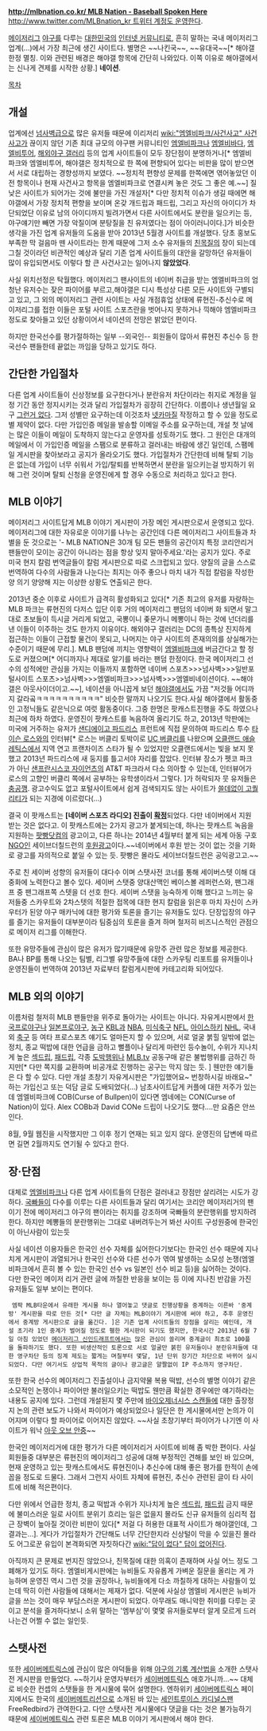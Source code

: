 '''[[http://mlbnation.co.kr/ MLB Nation - Baseball Spoken Here]]'''
[[http://www.twitter.com/MLBnation_kr 트위터 계정도 운영한다]].

[[메이저리그]] [[야구]]를 다루는 [[대한민국]]의 [[인터넷 커뮤니티]]로, 흔히 말하는 국내 메이저리그 업계(...)에서 가장 최근에 생긴 사이트다.
별명은 ~~나킨국~~, ~~유대국~~[* 해야갤 한정 멸칭. 이와 관련된 배경은 해야갤 항목에 간단히 나와있다. 이쪽 이유로 해야갤에서는 신나게 견제를 시작한 상황.]  '''네이션'''.

[[목차]]

== 개설 ==
업계에선 [[넘사벽]]급으로 많은 유저들 때문에 이리저리 [[wiki:"엠엘비파크/사건사고" 사건사고]]가 끊이지 않던 기존 최대 규모의 야구팬 커뮤니티인 [[엠엘비파크]]나 [[엠엘비바다]], [[엠엘비투어]], [[해외야구 갤러리]] 등의 업계 사이트들이 모두 장단점이 분명하거나[* 엠엘비 파크와 엠엘비투어, 해야갤은 정치적으로 한 쪽에 편향되어 있다는 비판을 많이 받으면서 서로 대립하는 경향성까지 보였다. ~~정치적 편향성 문제를 한쪽에면 엮어놓았던 이전 항목이나 현재 사건사고 항목을 엠엘비파크로 연결시켜 놓은 것도 그 좋은 예.~~] 질 낮은 사이트가 되어가는 것에 불만을 가진 개설자[* 다만 정치적 이슈가 생길 때에면 해야갤에서 가장 정치적 편향을 보이며 온갖 개드립과 패드립, 그리고 자신의 아이디가 차단되었단 이유로 남의 아이디까지 빌려가면서 다른 사이트에서도 분란을 일으키는 등, 야구얘기만 빼면 가장 악질이며 분탕질을 친 유저였다는 점이 아이러니이다.]가 비슷한 생각을 가진 업계 유저들의 도움을 받아 2013년 5월경 사이트를 개설했다. 당초 홍보도 부족한 막 걸음마 뗀 사이트라는 한계 때문에 그저 소수 유저들의 [[친목질]]의 장이 되는데 그칠 것이라던 비관적인 예상과 달리 기존 업계 사이트들의 대안을 갈망하던 유저들이 많이 유입되면서도 이렇다 할 큰 사건사고는 일어나지 '''않았었다'''. 

사실 위치선정은 탁월했다. 메이저리그 팬사이트의 네이버 취급을 받는 엠엘비파크의 엄청난 유저수는 잦은 파이어를 부르고,해야갤은 디시 특성상 다른 모든 사이트와 구별되고 있고, 그 외의 메이저리그 관련 사이트는 사실 개점휴업 상태에 류현진-추신수로 메이저리그를 접한 이들은 포털 사이트 스포츠란을 벗어나지 못하거나 끽해야 엠엘비파크 정도로 찾아들고 있던 상황이어서 네이션의 전망은 밝았던 편이다.

하지만 한국선수를 평가절하하는 일부 --외국인-- 회원들이 많아서 류현진 추신수 등 한국선수 팬들한테 끝없는 까임을 당하고 있기도 하다. 



== 간단한 가입절차 ==
다른 업계 사이트들이 신상정보를 요구한다거나 분란유저 차단이라는 취지로 계정을 일정 기간 동안 정지시키는 것과 달리 가입절차가 굉장히 간단하다. 이름이나 생년월일 요구 [[그런거 없다]]. 그저 성별만 요구하는데 이것조차 [[넷카마]]질 작정하고 할 수 있을 정도로 별 제약이 없다. 다만 가입인증 메일을 발송할 이메일 주소를 요구하는데, 개설 첫 날에는 많은 이들이 메일이 도착하지 않는다고 운영자를 성토하기도 했다. 그 원인은 대개의 메일에서 이 가입인증 메일을 스팸으로 분류하고 걸러내는 바람에 생긴 일인데, 스팸메일 게시판을 찾아보라고 공지가 올라오기도 했다. 가입절차가 간단한데 비해 탈퇴 기능은 없는데 가입이 너무 쉬워서 가입/탈퇴를 반복하면서 분란을 일으키는걸 방지하기 위해 그런 것이며 탈퇴 신청을 운영진에게 할 경우 수동으로 처리하고 있다고 한다.

== MLB 이야기 ==
메이저리그 사이트답게 MLB 이야기 게시판이 가장 메인 게시판으로서 운영되고 있다. 메이저리그에 대한 자유로운 이야기를 나누는 공간인데 다른 메이저리그 사이트들과 차별을 둔 것으로는 '- MLB NATION은 30개 팀 모든 팬들의 공간이지 특정 코리안리거 팬들만이 모이는 공간이 아니라는 점을 항상 잊지 말아주세요.'라는 공지가 있다. 
주로 미국 현지 칼럼 번역글들이 칼럼 게시판으로 따로 스크럽되고 있다. 양질의 글을 스스로 번역하여 다수의 사람들과 나눈다는 최지는 아주 좋으나 마치 내가 직접 칼럼을 작성한양 의기 양양해 지는 이상한 상황도 연출되곤 한다. 

2013년 중순 이후로 사이트가 급격히 활성화되고 있다[* 기존 최고의 유저를 자랑하는 MLB 파크는 류현진의 다저스 입단 이후 거의 메이저리그 팬덤의 네이버 화 되면서 말그대로 초보들이 득시글 거리게 되었고, 국뽕이니 좆문가니 메뽕이니 하는 것에 넌더리를 낸 이들이 이주하는 것도 한가지 이유이다. 해외야구 갤러리는 DC의 종특상 진지하게 접근하는 이들이 근접할 물건이 못되고, 나머지는 야구 사이트의 존재의의를 상실해가는 수준이기 때문에 무리.]. MLB 팬덤에 끼치는 영향력이 [[엠엘비파크]]에 버금간다고 할 정도로 커졌으며[* 어디까지나 제대로 알기를 바라는 팬덤 한정이다. 한국 메이저리그 선수의 성적에만 관심을 가지는 이들까지 포함하면 네이버 스포츠>>>넘사벽>>>일반포털사이트 스포츠>>넘사벽>>>엠엘비파크>>>넘사벽>>>엠엘비네이션이다. ~~해야갤은 아웃사이더이고.~~], 네이션을 아니꼽게 보던 [[해야갤]]에서도 가끔 "저것들 어디까지 갈라곸ㅋㅋㅋㅋㅋㅋㅋㅋㅋㅋ" 비슷한 말까지 나오기도 한다.사실 해야갤에서 활동중인 고정닉들도 같은닉으로 여럿 활동중이다. 그중 한명은 팟캐스트진행을 주도 하였으나 최근에 하차 하였다.  운영진이 팟캐스트를 녹음하여 올리기도 하고, 2013년 막판에는 미국에 거주하는 유저가 [[샌디에이고 파드리스]] 프런트에 직접 문의하여 파드리스 투수 [[타이슨 로스]]와의 인터뷰[* 로스는 버클리 토박이로 [[UC 버클리]]를 나왔으며 [[오클랜드 애슬레틱스]]에서 지역 연고 프랜차이즈 스타가 될 수 있었지만 오클랜드에서는 빛을 보지 못했고 2013년 파드리스에 새 둥지를 틀고서야 자리를 잡았다. 인터뷰 장소가 펫코 파크가 아닌 [[샌프란시스코 자이언츠]]의 AT&T 파크라서 다소 의아할 수 있는데, 인터뷰어가 로스의 고향인 버클리 쪽에서 공부하는 유학생이라서 그렇다. ]가 허락되자 뭇 유저들은 [[충공깽]]. 광고수익도 없고 포털사이트에서 쉽게 검색되지도 않는 사이트가 [[쓸데없이 고퀄리티]]가 되는 지경에 이르렀다(...)

결국 이 팟캐스트는 '''[네이버 스포츠 라디오] 진출이 [http://mlbnation.co.kr/bbs/board.php?bo_table=podcast&wr_id=890 확정]'''되었다. 다만 네이버에서 지원 받는 것은 없다고. 이 팟캐스트에는 2가지 광고가 붙게되는데, 하나는 팟캐스트 녹음을 지원하는 [[팟빵]]닷컴의 광고이고, 다른 하나는 2014년 4월부터 붙게 되는 세계 아동 구호 [[NGO]]인 세이브더칠드런의 [http://mlbnation.co.kr/bbs/board.php?bo_table=mlbtalk&wr_id=113318&page=0 후원광고]이다.~~네이버에서 후원 받는 것이 없는 것을 기화로 광고를 자의적으로 붙일 수 있는 듯. 팟빵은 몰라도 세이브더칠드런은 공익광고고.~~ 
 
주로 친 세이버 성향의 유저들이 대다수 이며 스탯사전 코너를 통해 세이버스텟 이해 대중화에 노력한다고 볼수 있다.
세이버 스탯중 양대산맥인 베이스볼 레퍼런스와, 팬그래프 중 팬그래프쪽 스텟을 더 선호 한다.
세이버 스탯을 능숙하게 이해 했다고 느끼는 유저들중 스카우트와 2차스텟의 적절한 접목에 대한 현지 칼럼을 읽은후 마치 자신이 스카우터가 된양 야구 매카닉에 대한 평가와 토론을 즐기는 유저들도 있다. 
단장입장의 야구를 즐기는 유저들이 대부분이라 팀중심의 토론을 즐겨 하며 철저히 비즈니스적인 관점으로 메이저 리그를 이해한다.

또한 유망주들에 관심이 많은 유저가 많기때문에 유망주 관련 많은 정보를 제공한다. BA나 BP를 통해 나오는 팀별, 리그별 유망주들에 대한 스카우팅 리포트를 유저들이나 운영진들이 번역하여 2013년 자료부터 칼럼게시판에 카테고리화 되어있다.  
== MLB 외의 이야기 ==
이름처럼 철저히 MLB 팬들만을 위주로 돌아가는 사이트는 아니다. 자유게시판에서 [[한국프로야구]]나 [[일본프로야구]], [[농구]] [[KBL]]과 [[NBA]], [[미식축구]] [[NFL]], [[아이스하키]] [[NHL]], 국내외 [[축구]] 등 여타 프로스포츠 얘기도 얼마든지 할 수 있으며, 서로 얼굴 붉힐 일밖에 없는 정치, 종교 떡밥에 대한 언급을 금하고 뻘플이나 달리게 마련인 등수놀이, 수위가 지나치게 높은 [[섹드립]], [[패드립]], 각종 [[도박]]행위나 [[MLB.tv]] 공동구매 같은 불법행위를 금하긴 하지만[* 다만 쪽지를 교환하며 비공개로 진행하는 공구는 막지 않는 듯. ] 웬만한 얘기들은 다 할 수 있다. 다만 개설 초창기 자유게시판은 "가입했어요~ 번창하시길 바래요~" 하는 가입신고 또는 덕담 글로 도배되었다(...) 남초사이트답게 커플에 대한 저주가 있는데 엠엘비파크에 COB(Curse of Bullpen)이 있다면 엠네에는 CON(Curse of Nation)이 있다. Alex COBb과 David CONe 드립이 나오기도 했다....만 요즘은 안쓰인다.

8월, 9월 웹진을 시작했지만 그 이후 정기 연재는 되고 있지 않다. 운영진의 답변에 따르면 길면 2월까지도 연기될 수 있다고 한다.

== 장·단점 ==
대체로 [[엠엘비파크]]나 다른 업계 사이트들의 단점은 걸러내고 장점만 살리려는 시도가 강하다. [[국빠]]들이 다수를 이루는 다른 사이트들과 달리 여기서는 코리안 메이저리거의 팬이기 전에 메이저리그 야구의 팬이라는 취지를 강조하며 국빠들의 분란행위를 방지하려 한다. 하지만 메뽕들의 분란행위는 그대로 내버려두는거 봐선 사이트 구성원중에 한국인이 아닌사람이 있는듯

사실 네이션 이용자들은 한국인 선수 자체를 싫어한다기보다는 한국인 선수 때문에 지나치게 게시판이 과열되거나 한국인 선수와 다른 선수가 엮여 발생하는 소모성 논쟁(엠엘비파크에서 흔히 볼 수 있는 한국인 선수 vs 일본인 선수 비교 등)을 싫어하는 것이다. 다만 한국인 메이저 리거 관련 글에 까칠한 반응을 보이는 등 이에 지나친 반감을 가진 유저들도 일부 보이는 편이다.

  엠팍 MLB타운에서 유래한 게시물 하나 열어놓고 댓글로 진행상황을 중계하는 이른바 '중계방' 게시판을 따로 만든 것[* 다만 글 자체는 MLB이야기 게시판에 써야 하고, 추후 운영진에서 중계방 게시판으로 글을 옮긴다. ]은 기존 업계 사이트들의 장점을 살리는 예인데, 개설 초기라 1인 중계가 벌어질 정도로 휑한 게시판이 되기도 했지만, 한국시간 2013년 6월 7일 아침 있었던 [[메이저리그 신인드래프트]]에서는 많은 관심이 쏠리며 중계글이 최초로 100플을 돌파하기도 했다. 또한 비생산적인 토론으로 서로 얼굴만 붉힌 유저들이나 분란유저들에 대한 영구차단 등의 징계 제도는 짧게는 며칠부터 몇달, 1년 단위 장기간 차단으로 바뀌어 실시되었다. 다만 여기서도 상업적 목적의 글이나 광고글은 얄짤없이 IP 주소까지 영구차단.

또한 한국 선수의 메이저리그 진출설이나 금지약물 복용 떡밥, 선수의 별명 이야기 같은 소모적인 논쟁이나 파이어만 불러일으키는 떡밥도 웬만큼 확실한 경우에만 얘기하라는 내용도 공지에 있다. 그런데 개설된지 몇 주만에 [[바이오제너시스 스캔들]]에 대한 출장정지 논의 관련 보도가 나와서 파이어가 예상되었으나 일단은 한 게시물에서만 논의가 이어지며 이렇다 할 파이어로 이어지진 않았다. ~~사실 초창기부터 파이어가 나기엔 이 사이트가 워낙 [[아웃 오브 안중]]~~

한국인 메이저리거에 대한 평가가 다른 메이저리거 사이트에 비해 좀 박한 편이다. 사실 회원들중 대부분은 류현진의 메이저리그 성공에 대해 부정적인 견해를 보인 바 있으며, 현재 운영하고 있는 팟캐스트에서도 류현진이나 추신수에 대해 좋은 평가를 한적이 손에 꼽을 정도로 드물다. 그래서 그런지 사이트 자체에 류현진, 추신수 관련된 글이 타 사이트에 비해 적은편이다.

다만 위에서 언급한 정치, 종교 떡밥과 수위가 지나치게 높은 [[섹드립]], [[패드립]] 금지 때문에 불미스러운 일로 사이트 분위기 흐리는 일은 없을지 몰라도 신규 유저들의 심리적 접근 장벽이 높아질 것이란 비판이 있다[* 저걸 다 허용한 대표적 사이트가 해야갤인데, 그 결과는...]. 게다가 가입절차가 간단해도 너무 간단한지라 신상털이 막을 수 있을진 몰라도 어그로꾼 유입이 본격화되면 자칫하다간 [[wiki:"답이 없다" 답이 없어진다]]. 

아직까지 큰 문제로 번지진 않았으나, 친목질에 대한 의혹이 존재하며 사실 어느 정도 그 폐해가 있기도 하다. 엠엘비게시판에는 뉴비들도 자유롭게 가벼운 질문을 올리는 게 가능하며 운영진 역시 그런 것을 권장하나, 뉴비들에게 다소 까칠하게 대하는 사람들이 있는데 딱히 이런 사람들에 대해서는 제재가 없다. 덕분에 사실상 엠엘비 게시판은 뉴비가 글을 쓰는 것이 매우 부담스러운 게시판이 되었다. 아무래도 매니악한 취미를 다루는 곳이고 분석을 즐겨하다보니 소위 말하는 '엠부심'이 몇몇 유저들로부터 알게 모르게 드러나는건 어쩔 수 없는 일인듯.



== 스탯사전 ==
또한 [[세이버메트릭스]]에 관심이 많은 야덕들을 위해 [[야구의 기록 계산법]]을 소개한 스탯사전 게시판을 만들었다. ~~하기사 운영자부터가 [[세이버메트릭스]] 애호가니까...~~ 대체로 비슷한 컨셉의 스탯들을 한 게시물에 묶어 설명한다. 엔하위키 [[세이버메트릭스]] 페이지에서도 한국의 [[세이버메트리션]]으로 소개된 바 있는 [[세인트루이스 카디널스]]팬 FreeRedbird가 관여한다고. 다만 스탯사전 게시물에다 댓글을 다는 것은 불가능하기 때문에 [[세이버메트릭스]] 관련 토론은 MLB 이야기 게시판에서 해야 한다.
